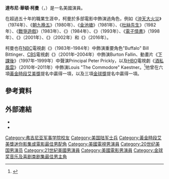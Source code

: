 {{expand|time=2016-10-22T08:13:36+00:00}}
{{noteTA
|T=zh-tw:達布尼·柯曼;zh-cn:达布尼·柯尔曼;
|G1=Movie
|G2=TV
|1=zh-hk:真假戰爭; zh-tw:戰爭遊戲; zh-cn:战争游戏;
|2=zh-hk:小鬼奇兵; zh-tw:頑皮整不倒警察; zh-cn:暗里藏刀;
|3=zh-hk:今朝有錢今朝趣; zh-tw:豪門新人類; zh-cn:贝弗利山人;
|4=zh-tw:暑假樂趣; zh-cn:暑假历险;
|5=zh-hk:情義三人行; zh-tw:讓愛自由; zh-cn:月光旅程;
|6=zh-tw:柯曼;zh-cn:柯尔曼;
}}
{{Infobox person
| name         = 達布尼·柯曼<br />Dabney Coleman
| image        = Dabney Coleman (actor).jpg
| caption      =
| imagesize    = 220px
| birth_name   = Dabney Wharton Coleman
| birth_date   = {{Birth date and age|1932|1|3}}
| birth_place  = 美國[[德克薩斯州|德克薩斯州]][[奧斯丁|奧斯丁]]
| death_date   =
| death_place  =
| occupation   = 演員
| years_active = 1961年–現在
| spouse       = Ann Courtney Harrell<br />（1957年–1959年;離婚）<br />{{link-en|珍·海爾|Jean Hale}}<br />（m.1961年–1984年;離婚; 4名子女）
| children     = {{link-en|昆西·柯曼|Quincy Coleman (singer)}}<br />Randolph Stanton Coleman (b. 1968)<br />Meghan Harrell Coleman<br />Kelly Johns (b. 1966)<ref>http://www.glamourgirlsofthesilverscreen.com/show/114/Jean+Hale/index.html</ref>
| module             = {{Infobox military person|embed=yes
   | allegiance    = {{USA}}
   | branch        = [[File:Flag_of_the_United_States_Army.svg|25px]] [[美國陸軍|美國陸軍]]
   | serviceyears  = 
   | rank          = 
   | unit          = [[Special_Services_(entertainment)|Special Services]]
   | battles       = [[韓戰|韓戰]]
   | awards        = }}
}}
'''達布尼·華頓·柯曼'''（{{lang-en|'''Dabney Wharton Coleman'''}}，{{bd|1932年|1月3日||}}）是一名美國演員。

在超過五十年的職業生涯中，柯曼於多部電影中飾演過角色，例如《[[沖天大火災|沖天大火災]]》（1974年）、《[[朝九晚五_(1980年電影)|朝九晚五]]》（1980年）、《[[金池塘|金池塘]]》（1981年）、《[[杜絲先生|杜絲先生]]》（1982年）、《[[戰爭遊戲_(1983年電影)|戰爭遊戲]]》（1983年）、《{{link-en|小鬼奇兵|Cloak & Dagger (1984 film)}}》（1984年）、《{{link-en|今朝有錢今朝趣|The Beverly Hillbillies (film)}}》（1993年）、《[[電子情書|電子情書]]》（1998年）、《{{link-en|暑假樂趣|Recess: School's Out}}》（2001年）、《{{link-en|情義三人行|Moonlight Mile (film)}}》（2002年）和《{{link-en|愛情大玩家|Rules Don't Apply}}》（2016年）。

柯曼也在[[全國廣播公司|NBC]]電視劇《{{link-en|Buffalo Bill (TV series)|Buffalo Bill (TV series)|Buffalo Bill}}》（1983年–1984年）中飾演重要角色"Buffalo" Bill Bittinger、[[CBS_(電視網)|CBS]]電視劇《{{link-en|法外情真|The Guardian (TV series)}}》（2001年–2004年）中飾演Burton Fallin、動畫片《[[下課後|下課後]]》（1997年–1999年）中聲演Principal Peter Prickly，以及[[HBO|HBO]]電視劇《[[酒私風雲|酒私風雲]]》（2010年–2011年）中飾演Louis "The Commodore" Kaestner。<ref>{{Cite web |url = http://www.vulture.com/2010/11/dabney_coleman_interview_board.html |title = Boardwalk Empire’s Dabney Coleman on His Career of Playing Hall of Fame Assholes |author = John Sellers |date = 2010-11-19 |publisher = Vulture |language = en}}</ref>他曾在六項[[黃金時段艾美獎|黃金時段艾美獎]]提名中贏得一項，以及三項[[金球獎|金球獎]]提名中贏得一項。

== 參考資料 ==
{{Reflist}}

== 外部連結 ==
{{portal|人物}}
*{{IMDb name|1056}}
*{{IBDB name}}
{{黃金時段艾美獎迷你影集或電視電影最佳男配角}}
{{金球奖音乐喜剧类剧集最佳男主角}}
{{Authority control}}

{{DEFAULTSORT:Coleman, Dabney}}
[[Category:弗吉尼亚军事学院校友|Category:弗吉尼亚军事学院校友]]
[[Category:美国陆军士兵|Category:美国陆军士兵]]
[[Category:黃金時段艾美獎迷你影集或電影最佳男配角|Category:黃金時段艾美獎迷你影集或電影最佳男配角]]
[[Category:美國電視男演員|Category:美國電視男演員]]
[[Category:20世纪美国男演员|Category:20世纪美国男演员]]
[[Category:21世紀美國男演員|Category:21世紀美國男演員]]
[[Category:美國電影男演員|Category:美國電影男演員]]
[[Category:金球奖音乐及喜剧类剧集最佳男主角|Category:金球奖音乐及喜剧类剧集最佳男主角]]